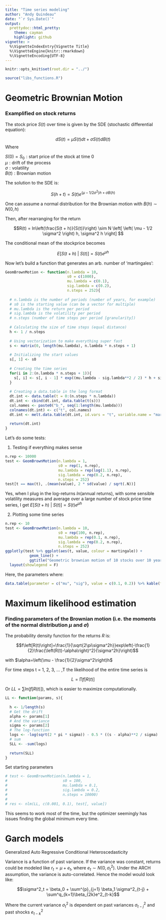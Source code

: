 ```yaml
---
title: "Time series modeling"
author: "Andy Quindeau"
date: "`r Sys.Date()`"
output: 
  prettydoc::html_pretty:
    theme: cayman
    highlight: github
vignette: >
  %\VignetteIndexEntry{Vignette Title}
  %\VignetteEngine{knitr::rmarkdown}
  %\VignetteEncoding{UTF-8}
---
```


```r
knitr::opts_knit$set(root.dir = "../")
```

```r
source("libs_functions.R")
```

# Geometric Brownian Motion

### Examplified on stock returns

The stock price $S(t)$ over time is given by the SDE (stochastic differential equation):

$$dS(t) = \mu S(t) dt + \sigma S(t) dB(t)$$
Where  

$S(0) = S_0 : \textrm{start price of the stock at time 0}$  
$\mu : \textrm{drift of the process}$  
$\sigma : \textrm{volatility}$  
$B(t) : \textrm{Brownian motion}$  

The solution to the SDE is:

$$S(h + t) = S(t) e^{\left(\mu - 1/2 \sigma^2 \right) h + \sigma B(h)}$$

One can assume a normal distribution for the Brownian motion with $B(h) \sim N(0, h)$

Then, after rearranging for the return 

$$R(t) = ln\left(\frac{S(t + h)}{S(t)}\right) \sim N \left[ \left( \mu - 1/2 \sigma^2 \right) h, \sigma^2 h \right] $$

The conditional mean of the stockprice becomes

$$E\left[ S(t + h) \ | \ S(t)\right] = S(t) e^{\mu h}$$

Now let's build a function that generates an arb. number of 'martingales':

```r
GeomBrownMotion <- function(n.lambda = 10, 
                            s0 = c(1000), 
                            mu.lambda = c(0.1), 
                            sig.lambda = c(0.2), 
                            n.steps = 252){
  
  # n.lambda is the number of periods (number of years, for example)
  # s0 is the starting value (can be a vector for multiple) 
  # mu.lambda is the return per period
  # sig.lambda is the volatility per period
  # n.steps (number of time steps per period [granularity])
  
  # Calculating the size of time steps (equal distance)
  h <- 1 / n.steps
  
  # Using vectorization to make everything super fast
  s <- matrix(0, length(mu.lambda), n.lambda * n.steps + 1) 
  
  # Initializing the start values
  s[, 1] <- s0
  
  # Creating the time series
  for(i in 2:(n.lambda * n.steps + 1)){
    s[, i] <- s[, i - 1] * exp((mu.lambda - sig.lambda**2 / 2) * h + sig.lambda * rnorm(length(mu.lambda)) * sqrt(h))
  }
  
  # Creating a data.table in the long format
  dt.int <- data.table(t = 0:(n.steps * n.lambda))
  dt.int <- cbind(dt.int, data.table(t(s)))
  col.names <- paste0("b_", seq(1:length(mu.lambda)))
  colnames(dt.int) <- c("t", col.names)
  dt.int <- melt.data.table(dt.int, id.vars = "t", variable.name = "martingale")
  
  return(dt.int)
}
```

Let's do some tests:

1. Testing if everything makes sense

```r
n.rep <- 10000
test <- GeomBrownMotion(n.lambda = 1, 
                        s0 = rep(1, n.rep), 
                        mu.lambda = rep(log(1.1), n.rep), 
                        sig.lambda = rep(0.2, n.rep), 
                        n.steps = 252)
test[t == max(t), .(mean(value), 2 * sd(value) / sqrt(.N))]
```

Yes, when I plug in the log-returns $ln(\textrm{annual returns})$, with some sensible volatility measures and average over a large number of stock price time series, I get $E\left[ S(t + h) \ | \ S(t)\right] = S(t) e^{\mu h}$

2. Plotting some time series

```r
n.rep <- 10
test <- GeomBrownMotion(n.lambda = 10, 
                        s0 = rep(100, n.rep), 
                        mu.lambda = rep(0.1, n.rep), 
                        sig.lambda = rep(0.2, n.rep), 
                        n.steps = 252)
ggplotly(test %>% ggplot(aes(t, value, colour = martingale)) + 
           geom_line() + 
           ggtitle("Geometric brownian motion of 10 stocks over 10 years with identical parameters")) %>% 
  layout(showlegend = F)
```

Here, the parameters where:

```r
data.table(parameter = c("mu", "sig"), value = c(0.1, 0.2)) %>% kable(format = "html") %>% kable_styling()
```

# Maximum likelihood estimation

### Finding parameters of the Brownian motion (i.e. the moments of the normal distribution $\mu$ and $\sigma$)

The probability density function for the returns $R$ is:

$$f\left[R(t)\right]=\frac{1}{\sqrt{2\pi\sigma^2h}}exp\left(-\frac{1}{2}\frac{\left(R(t)-\alpha\right)^2}{\sigma^2h}\right)$$

with $\alpha=\left(\mu - \frac{1}{2}\sigma^2\right)h$

For time steps t = 1, 2, 3, ... ,T the likelihood of the entire time series is 

$$L = \prod f[R(t)]$$

Or $LL = \sum ln(f[R(t)])$, which is easier to maximize computationally.

```r
LL <- function(params, s){
  
  h <- 1/length(s)
  # Get the drift
  alpha <- params[1]
  # And the variance
  sigma <- params[2]
  # The log-function
  logs <- -log(sqrt(2 * pi * sigma)) - 0.5 * ((s - alpha)**2 / sigma)
  # sum
  SLL <- -sum(logs)
  
  return(SLL)
}
```

Set starting parameters

```r
# test <- GeomBrownMotion(n.lambda = 1,
#                         s0 = 100,
#                         mu.lambda = 0.1,
#                         sig.lambda = 0.2,
#                         n.steps = 10000)
# 
# res <- nlm(LL, c(0.001, 0.1), test[, value])
```

This seems to work most of the time, but the optimizer seemingly has issues finding the global minimum every time. 

# Garch models

Generalized Auto Regressive Conditional Heteroscedasticity

Variance is a function of past variance. If the variance was constant, returns could be modeled like $r_t = \mu + e_t$, where $e_t \sim N(0, \sigma^2_t)$. Under the ARCH assumption, the variance is auto-correlated. Hence the model would look like:

$$\sigma^2_t = \beta_0 + \sum^{p}_{j=1} \beta_1 \sigma^2_{t-j} + \sum^q_{k=1}\beta_{2k}e^2_{t-k}$$

Where the current variance $\sigma^2_t$ is dependent on past variances $\sigma^2_{t-j}$ and past shocks $e^2_{t-k}$


